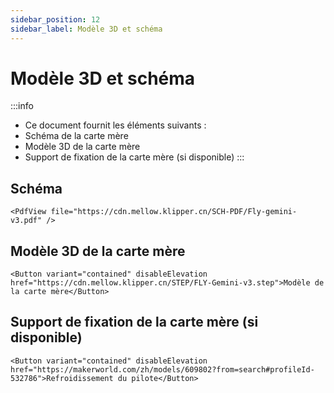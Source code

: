 ```yaml
---
sidebar_position: 12
sidebar_label: Modèle 3D et schéma
---
```




# Modèle 3D et schéma

:::info
* Ce document fournit les éléments suivants :
* Schéma de la carte mère
* Modèle 3D de la carte mère
* Support de fixation de la carte mère (si disponible)
:::

## Schéma

    <PdfView file="https://cdn.mellow.klipper.cn/SCH-PDF/Fly-gemini-v3.pdf" />


## Modèle 3D de la carte mère

    <Button variant="contained" disableElevation href="https://cdn.mellow.klipper.cn/STEP/FLY-Gemini-v3.step">Modèle de la carte mère</Button>


## Support de fixation de la carte mère (si disponible)


    <Button variant="contained" disableElevation href="https://makerworld.com/zh/models/609802?from=search#profileId-532786">Refroidissement du pilote</Button>